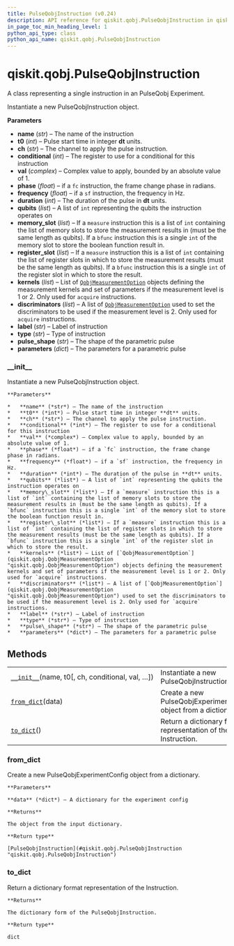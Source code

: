 ```yaml
---
title: PulseQobjInstruction (v0.24)
description: API reference for qiskit.qobj.PulseQobjInstruction in qiskit v0.24
in_page_toc_min_heading_level: 1
python_api_type: class
python_api_name: qiskit.qobj.PulseQobjInstruction
---
```


<span id="qiskit-qobj-pulseqobjinstruction" />

# qiskit.qobj.PulseQobjInstruction

<Class id="qiskit.qobj.PulseQobjInstruction" isDedicatedPage={true} github="https://github.com/qiskit/qiskit/tree/stable/0.16/qiskit/qobj/pulse_qobj.py" signature="PulseQobjInstruction(name, t0, ch=None, conditional=None, val=None, phase=None, duration=None, qubits=None, memory_slot=None, register_slot=None, kernels=None, discriminators=None, label=None, type=None, pulse_shape=None, parameters=None, frequency=None)" modifiers="class">
  A class representing a single instruction in an PulseQobj Experiment.

  Instantiate a new PulseQobjInstruction object.

  **Parameters**

  *   **name** (*str*) – The name of the instruction
  *   **t0** (*int*) – Pulse start time in integer **dt** units.
  *   **ch** (*str*) – The channel to apply the pulse instruction.
  *   **conditional** (*int*) – The register to use for a conditional for this instruction
  *   **val** (*complex*) – Complex value to apply, bounded by an absolute value of 1.
  *   **phase** (*float*) – if a `fc` instruction, the frame change phase in radians.
  *   **frequency** (*float*) – if a `sf` instruction, the frequency in Hz.
  *   **duration** (*int*) – The duration of the pulse in **dt** units.
  *   **qubits** (*list*) – A list of `int` representing the qubits the instruction operates on
  *   **memory\_slot** (*list*) – If a `measure` instruction this is a list of `int` containing the list of memory slots to store the measurement results in (must be the same length as qubits). If a `bfunc` instruction this is a single `int` of the memory slot to store the boolean function result in.
  *   **register\_slot** (*list*) – If a `measure` instruction this is a list of `int` containing the list of register slots in which to store the measurement results (must be the same length as qubits). If a `bfunc` instruction this is a single `int` of the register slot in which to store the result.
  *   **kernels** (*list*) – List of [`QobjMeasurementOption`](qiskit.qobj.QobjMeasurementOption "qiskit.qobj.QobjMeasurementOption") objects defining the measurement kernels and set of parameters if the measurement level is 1 or 2. Only used for `acquire` instructions.
  *   **discriminators** (*list*) – A list of [`QobjMeasurementOption`](qiskit.qobj.QobjMeasurementOption "qiskit.qobj.QobjMeasurementOption") used to set the discriminators to be used if the measurement level is 2. Only used for `acquire` instructions.
  *   **label** (*str*) – Label of instruction
  *   **type** (*str*) – Type of instruction
  *   **pulse\_shape** (*str*) – The shape of the parametric pulse
  *   **parameters** (*dict*) – The parameters for a parametric pulse

  ### \_\_init\_\_

  <Function id="qiskit.qobj.PulseQobjInstruction.__init__" signature="__init__(name, t0, ch=None, conditional=None, val=None, phase=None, duration=None, qubits=None, memory_slot=None, register_slot=None, kernels=None, discriminators=None, label=None, type=None, pulse_shape=None, parameters=None, frequency=None)">
    Instantiate a new PulseQobjInstruction object.

    **Parameters**

    *   **name** (*str*) – The name of the instruction
    *   **t0** (*int*) – Pulse start time in integer **dt** units.
    *   **ch** (*str*) – The channel to apply the pulse instruction.
    *   **conditional** (*int*) – The register to use for a conditional for this instruction
    *   **val** (*complex*) – Complex value to apply, bounded by an absolute value of 1.
    *   **phase** (*float*) – if a `fc` instruction, the frame change phase in radians.
    *   **frequency** (*float*) – if a `sf` instruction, the frequency in Hz.
    *   **duration** (*int*) – The duration of the pulse in **dt** units.
    *   **qubits** (*list*) – A list of `int` representing the qubits the instruction operates on
    *   **memory\_slot** (*list*) – If a `measure` instruction this is a list of `int` containing the list of memory slots to store the measurement results in (must be the same length as qubits). If a `bfunc` instruction this is a single `int` of the memory slot to store the boolean function result in.
    *   **register\_slot** (*list*) – If a `measure` instruction this is a list of `int` containing the list of register slots in which to store the measurement results (must be the same length as qubits). If a `bfunc` instruction this is a single `int` of the register slot in which to store the result.
    *   **kernels** (*list*) – List of [`QobjMeasurementOption`](qiskit.qobj.QobjMeasurementOption "qiskit.qobj.QobjMeasurementOption") objects defining the measurement kernels and set of parameters if the measurement level is 1 or 2. Only used for `acquire` instructions.
    *   **discriminators** (*list*) – A list of [`QobjMeasurementOption`](qiskit.qobj.QobjMeasurementOption "qiskit.qobj.QobjMeasurementOption") used to set the discriminators to be used if the measurement level is 2. Only used for `acquire` instructions.
    *   **label** (*str*) – Label of instruction
    *   **type** (*str*) – Type of instruction
    *   **pulse\_shape** (*str*) – The shape of the parametric pulse
    *   **parameters** (*dict*) – The parameters for a parametric pulse
  </Function>

  ## Methods

  |                                                                                                                                            |                                                                  |
  | ------------------------------------------------------------------------------------------------------------------------------------------ | ---------------------------------------------------------------- |
  | [`__init__`](#qiskit.qobj.PulseQobjInstruction.__init__ "qiskit.qobj.PulseQobjInstruction.__init__")(name, t0\[, ch, conditional, val, …]) | Instantiate a new PulseQobjInstruction object.                   |
  | [`from_dict`](#qiskit.qobj.PulseQobjInstruction.from_dict "qiskit.qobj.PulseQobjInstruction.from_dict")(data)                              | Create a new PulseQobjExperimentConfig object from a dictionary. |
  | [`to_dict`](#qiskit.qobj.PulseQobjInstruction.to_dict "qiskit.qobj.PulseQobjInstruction.to_dict")()                                        | Return a dictionary format representation of the Instruction.    |

  ### from\_dict

  <Function id="qiskit.qobj.PulseQobjInstruction.from_dict" signature="from_dict(data)" modifiers="classmethod">
    Create a new PulseQobjExperimentConfig object from a dictionary.

    **Parameters**

    **data** (*dict*) – A dictionary for the experiment config

    **Returns**

    The object from the input dictionary.

    **Return type**

    [PulseQobjInstruction](#qiskit.qobj.PulseQobjInstruction "qiskit.qobj.PulseQobjInstruction")
  </Function>

  ### to\_dict

  <Function id="qiskit.qobj.PulseQobjInstruction.to_dict" signature="to_dict()">
    Return a dictionary format representation of the Instruction.

    **Returns**

    The dictionary form of the PulseQobjInstruction.

    **Return type**

    dict
  </Function>
</Class>

